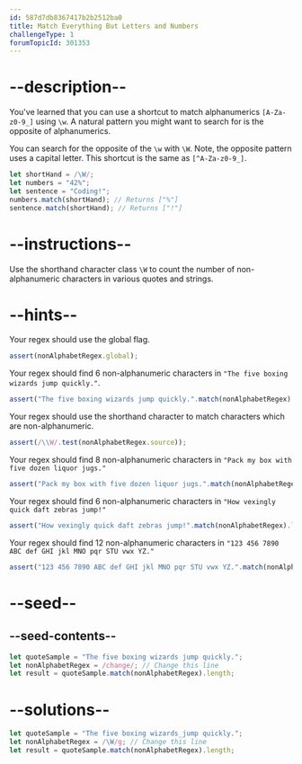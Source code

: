 ```yaml
---
id: 587d7db8367417b2b2512ba0
title: Match Everything But Letters and Numbers
challengeType: 1
forumTopicId: 301353
---
```


# --description--

You've learned that you can use a shortcut to match alphanumerics `[A-Za-z0-9_]` using `\w`. A natural pattern you might want to search for is the opposite of alphanumerics.

You can search for the opposite of the `\w` with `\W`. Note, the opposite pattern uses a capital letter. This shortcut is the same as `[^A-Za-z0-9_]`.

```js
let shortHand = /\W/;
let numbers = "42%";
let sentence = "Coding!";
numbers.match(shortHand); // Returns ["%"]
sentence.match(shortHand); // Returns ["!"]
```

# --instructions--

Use the shorthand character class `\W` to count the number of non-alphanumeric characters in various quotes and strings.

# --hints--

Your regex should use the global flag.

```js
assert(nonAlphabetRegex.global);
```

Your regex should find 6 non-alphanumeric characters in `"The five boxing wizards jump quickly."`.

```js
assert("The five boxing wizards jump quickly.".match(nonAlphabetRegex).length == 6);
```

Your regex should use the shorthand character to match characters which are non-alphanumeric.

```js
assert(/\\W/.test(nonAlphabetRegex.source));
```

Your regex should find 8 non-alphanumeric characters in `"Pack my box with five dozen liquor jugs."`

```js
assert("Pack my box with five dozen liquor jugs.".match(nonAlphabetRegex).length == 8);
```

Your regex should find 6 non-alphanumeric characters in `"How vexingly quick daft zebras jump!"`

```js
assert("How vexingly quick daft zebras jump!".match(nonAlphabetRegex).length == 6);
```

Your regex should find 12 non-alphanumeric characters in `"123 456 7890 ABC def GHI jkl MNO pqr STU vwx YZ."`

```js
assert("123 456 7890 ABC def GHI jkl MNO pqr STU vwx YZ.".match(nonAlphabetRegex).length == 12);
```

# --seed--

## --seed-contents--

```js
let quoteSample = "The five boxing wizards jump quickly.";
let nonAlphabetRegex = /change/; // Change this line
let result = quoteSample.match(nonAlphabetRegex).length;
```

# --solutions--

```js
let quoteSample = "The five boxing wizards_jump quickly.";
let nonAlphabetRegex = /\W/g; // Change this line
let result = quoteSample.match(nonAlphabetRegex).length;
```
